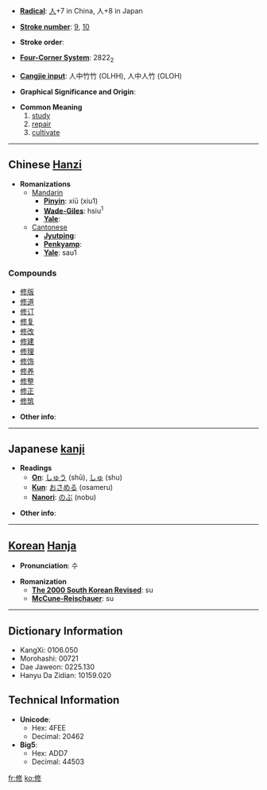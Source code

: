 * '''[[Wiktionary:Chinese radical index| Radical]]''': [[Wiktionary:Chinese radical index 人|人]]+7 in China, 人+8 in Japan

* '''[[Wiktionary:Chinese total strokes index|Stroke number]]''': [[Wiktionary:Chinese total strokes index 9|9]], [[Wiktionary:Chinese total strokes index 10|10]]

* '''Stroke order''': 

* '''[[Wiktionary:Chinese four corner index|Four-Corner System]]''': 2822<sub>2</sub>

* '''[[Wiktionary:Chinese Cangjie index|Cangjie input]]''': 人中竹竹 (OLHH), 人中人竹 (OLOH)

* '''Graphical Significance and Origin''': 

* '''Common Meaning'''
*# [[study]]
*# [[repair]]
*# [[cultivate]]


----

== Chinese [[Hanzi]] ==

* '''Romanizations'''
** [[Mandarin]]
*** '''[[Pinyin]]''': xiū (xiu1)
*** '''[[Wade-Giles]]''': hsiu<sup>1</sup>
*** '''[[Yale]]''': 
**[[Cantonese]]
***'''[[Jyutping]]''':
***'''[[Penkyamp]]''': 
***'''[[Yale]]''': sau1

===Compounds===
*[[修版]]
*[[修道]]
*[[修订]]
*[[修复]]
*[[修改]]
*[[修建]]
*[[修理]]
*[[修饰]]
*[[修养]]
*[[修整]]
*[[修正]]
*[[修筑]]

* '''Other info''': 

----

== Japanese [[kanji]] ==

* '''Readings'''
** '''[[On]]''': [[しゅう]] (shū), [[しゅ]] (shu)
** '''[[Kun]]''': [[おさめる]] (osameru)
**'''[[Nanori]]''': [[のぶ]] (nobu)

* '''Other info''':  

----

== [[Korean]] [[Hanja]] ==

* '''Pronunciation''': 수

* '''Romanization'''
** '''[[The 2000 South Korean Revised Romanization|The 2000 South Korean Revised]]''': su
** '''[[McCune-Reischauer]]''': su

----

== Dictionary Information ==

* KangXi: 0106.050
* Morohashi: 00721
* Dae Jaweon: 0225.130
* Hanyu Da Zidian: 10159.020

== Technical Information ==

* '''Unicode''':
** Hex: 4FEE
** Decimal: 20462
* '''Big5''':
** Hex: ADD7
** Decimal: 44503

[[fr:修]]
[[ko:修]]
